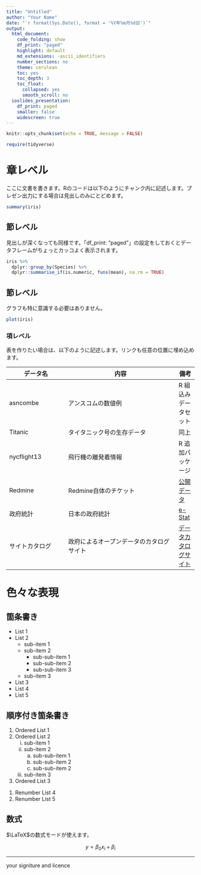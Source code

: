 ```yaml
---
title: "Untitled"
author: "Your Name"
date: "`r format(Sys.Date(), format = '%Y年%m月%d日')`"
output:
  html_document:
    code_folding: show
    df_print: "paged"
    highlight: default
    md_extensions: -ascii_identifiers
    number_sections: no
    theme: cerulean
    toc: yes
    toc_depth: 3
    toc_float:
      collapsed: yes
      smooth_scroll: no
  ioslides_presentation:
    df_print: paged
    smaller: false
    widescreen: true
---
```


```r
knitr::opts_chunk$set(echo = TRUE, message = FALSE)

require(tidyverse)
```

# 章レベル
ここに文書を書きます。Rのコードは以下のようにチャンク内に記述します。プレゼン出力にする場合は見出しのみにとどめます。  

```r
summary(iris)
```

## 節レベル
見出しが深くなっても同様です。「df_print: "paged"」の設定をしておくとデータフレームがちょっとカッコよく表示されます。  

```r
iris %>% 
  dplyr::group_by(Species) %>% 
  dplyr::summarise_if(is.numeric, funs(mean), na.rm = TRUE)
```

## 節レベル
グラフも特に意識する必要はありません。  
```r
plot(iris)
```

### 項レベル
表を作りたい場合は、以下のように記述します。リンクも任意の位置に埋め込めます。  

データ名       | 内容                       | 備考
---------------|----------------------------|-----
asncombe       | アンスコムの数値例         | R 組込みデータセット
Titanic        | タイタニック号の生存データ | 同上
nycflight13    | 飛行機の離発着情報         | R 追加パッケージ
Redmine        | Redmine自体のチケット      |  [公開データ](http://www.redmine.org/projects/redmine/issues)
政府統計       | 日本の政府統計             | [e-Stat](https://www.e-stat.go.jp/)
サイトカタログ | 政府によるオープンデータのカタログサイト | [データカタログサイト](http://www.data.go.jp/)

# 色々な表現

## 箇条書き

* List 1
* List 2
    * sub-item 1
    + sub-item 2
        * sub-sub-item 1
        + sub-sub-item 2
        - sub-sub-item 3
    - sub-item 3
* List 3
+ List 4
- List 5

## 順序付き箇条書き

1. Ordered List 1
1. Ordered List 2
    i) sub-item 1
    i) sub-item 2
        a. sub-sub-item 1
        a. sub-sub-item 2
        a. sub-sub-item 2
    i) sub-item 3
1. Ordered List 3
(@) Renumber List 4
(@) Renumber List 5

## 数式
$\LaTeX$の数式モードが使えます。

$$y = \beta_{0} x_{i} + \beta_{i}$$

---

your signiture and licence